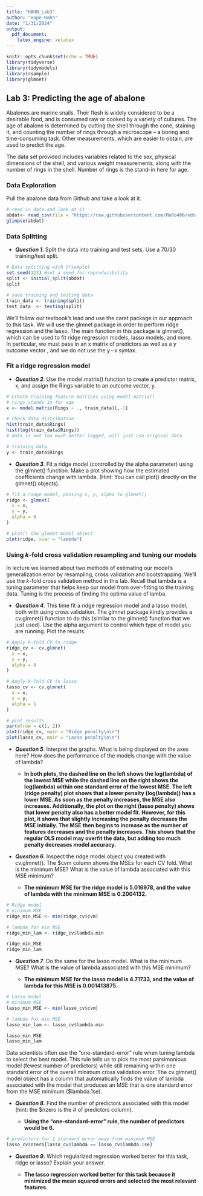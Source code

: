 ```yaml
---
title: "HAHN_Lab3"
author: "Hope Hahn"
date: "1/31/2024"
output:
  pdf_document:
    latex_engine: xelatex
---
```


```r
knitr::opts_chunk$set(echo = TRUE)
library(tidyverse)
library(tidymodels)
library(rsample)
library(glmnet)
```

## Lab 3: Predicting the age of abalone

Abalones are marine snails. Their flesh is widely considered to be a desirable food, and is consumed raw or cooked by a variety of cultures. The age of abalone is determined by cutting the shell through the cone, staining it, and counting the number of rings through a microscope -- a boring and time-consuming task. Other measurements, which are easier to obtain, are used to predict the age.

The data set provided includes variables related to the sex, physical dimensions of the shell, and various weight measurements, along with the number of rings in the shell. Number of rings is the stand-in here for age.

### Data Exploration

Pull the abalone data from Github and take a look at it.

```r
# read in data and look at it
abdat<- read_csv(file = "https://raw.githubusercontent.com/MaRo406/eds-232-machine-learning/main/data/abalone-data.csv")
glimpse(abdat)
```

### Data Splitting

- ***Question 1***. Split the data into training and test sets. Use a 70/30 training/test split.

```r
# Data splitting with {rsample} 
set.seed(123) #set a seed for reproducibility
split <- initial_split(abdat) 
split

# save training and testing data
train_data <- training(split)
test_data  <- testing(split)
```

We'll follow our textbook's lead and use the caret package in our approach to this task. We will use the glmnet package in order to perform ridge regression and the lasso. The main function in this package is glmnet(), which can be used to fit ridge regression models, lasso models, and more. In particular, we must pass in an x matrix of predictors as well as a y outcome vector , and we do not use the y∼x syntax.

### Fit a ridge regression model

- ***Question 2***. Use the model.matrix() function to create a predictor matrix, x, and assign the Rings variable to an outcome vector, y.

```r
# Create training feature matrices using model.matrix()
# rings stands in for age
x <- model.matrix(Rings ~ ., train_data)[,-1]

# check data distribution
hist(train_data$Rings) 
hist(log(train_data$Rings)) 
# data is not too much better logged, will just use original data

# training data
y <- train_data$Rings
```

- ***Question 3***. Fit a ridge model (controlled by the alpha parameter) using the glmnet() function. Make a plot showing how the estimated coefficients change with lambda. (Hint: You can call plot() directly on the glmnet() objects).

```r
# fit a ridge model, passing x, y, alpha to glmnet()
ridge <- glmnet(
  x = x,
  y = y,
  alpha = 0
)

# plot() the glmnet model object
plot(ridge, xvar = "lambda")  
```

### Using *k*-fold cross validation resampling and tuning our models

In lecture we learned about two methods of estimating our model's generalization error by resampling, cross validation and bootstrapping. We'll use the *k*-fold cross validation method in this lab. Recall that lambda is a tuning parameter that helps keep our model from over-fitting to the training data. Tuning is the process of finding the optima value of lamba.

- ***Question 4***. This time fit a ridge regression model and a lasso model, both with using cross validation. The glmnet package kindly provides a cv.glmnet() function to do this (similar to the glmnet() function that we just used). Use the alpha argument to control which type of model you are running. Plot the results.

```r
# Apply k-fold CV to ridge 
ridge_cv <- cv.glmnet(
  x = x,
  y = y,
  alpha = 0
)

# Apply k-fold CV to lasso 
lasso_cv <- cv.glmnet(
  x = x,
  y = y,
  alpha = 1
)

# plot results
par(mfrow = c(1, 2))
plot(ridge_cv, main = "Ridge penalty\n\n")
plot(lasso_cv, main = "Lasso penalty\n\n")
```

- ***Question 5***. Interpret the graphs. What is being displayed on the axes here? How does the performance of the models change with the value of lambda?

  * **In both plots, the dashed line on the left shows the log(lambda) of the lowest MSE while the dashed line on the right shows the log(lambda) within one standard error of the lowest MSE. The left (ridge penalty) plot shows that a lower penalty (log(lambda)) has a lower MSE. As soon as the penalty increases, the MSE also increases. Additionally, the plot on the right (lasso penalty) shows that lower penalty also has a better model fit. However, for this plot, it shows that slightly increasing the penalty decreases the MSE initially. The MSE then begins to increase as the number of features decreases and the penalty increases. This shows that the regular OLS model may overfit the data, but adding too much penalty decreases model accuracy.**

- ***Question 6***. Inspect the ridge model object you created with cv.glmnet(). The \$cvm column shows the MSEs for each CV fold. What is the minimum MSE? What is the value of lambda associated with this MSE minimum?

  * **The minimum MSE for the ridge model is 5.016978, and the value of lambda with the minimum MSE is 0.2004132.**
  
```r
# Ridge model
# minimum MSE
ridge_min_MSE <- min(ridge_cv$cvm)     

# lambda for min MSE
ridge_min_lam <- ridge_cv$lambda.min   

ridge_min_MSE
ridge_min_lam
```


- ***Question 7***. Do the same for the lasso model. What is the minimum MSE? What is the value of lambda associated with this MSE minimum?

  * **The minimum MSE for the lasso model is 4.71733, and the value of lambda for this MSE is 0.001413875.**

```r
# Lasso model
# minimum MSE
lasso_min_MSE <- min(lasso_cv$cvm)       

# lambda for min MSE
lasso_min_lam <- lasso_cv$lambda.min

lasso_min_MSE
lasso_min_lam
```

Data scientists often use the "one-standard-error" rule when tuning lambda to select the best model. This rule tells us to pick the most parsimonious model (fewest number of predictors) while still remaining within one standard error of the overall minimum cross validation error. The cv.glmnet() model object has a column that automatically finds the value of lambda associated with the model that produces an MSE that is one standard error from the MSE minimum ($lambda.1se).

- ***Question 8.*** Find the number of predictors associated with this model (hint: the \$nzero is the \# of predictors column).

  * **Using the "one-standard-error" rule, the number of predictors would be 6.**

```r
# predictors for 1 standard error away from minimum MSE
lasso_cv$nzero[lasso_cv$lambda == lasso_cv$lambda.1se]
```

- ***Question 9*****.** Which regularized regression worked better for this task, ridge or lasso? Explain your answer.

  * **The lasso regression worked better for this task because it minimized the mean squared errors and selected the most relevant features.**

